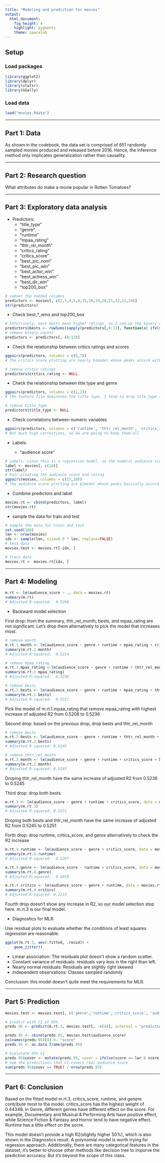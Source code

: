 ```yaml
---
title: "Modeling and prediction for movies"
output: 
  html_document: 
    fig_height: 4
    highlight: pygments
    theme: spacelab
---
```


## Setup

### Load packages

```r
library(ggplot2)
library(dplyr)
library(statsr)
library(GGally)
```

### Load data

```r
load("movies.Rdata")
```


* * *

## Part 1: Data

As shown in the codebook, the data set is comprised of 651 randomly sampled movies produced and released before 2016. Hence, the inference method only implicates generalization rather than causality.

* * *

## Part 2: Research question

What attributes do make a movie popular in Rotten Tomatoes?

* * *

## Part 3: Exploratory data analysis

- Predictors:
    - "title_type"
    - "genre"
    - "runtime"
    - "mpaa_rating"
    - "thtr_rel_month"
    - "critics_rating"
    - "critics_score"
    - "best_pic_nom"
    - "best_pic_win"
    - "best_actor_win"
    - "best_actress_win"
    - "best_dir_win"
    - "top200_box"

```r
# subset the needed columns
predictors <- movies[, c(2,3,4,5,8,15,16,19,20,21,22,23,24)]
str(predictors)
```

- Check best_*_wins and top200_box

```r
# Intuitively, more bests mean higher ratings, so I sum up the binary counts of "best_pic_nom", "best_pic_win", "best_actor_win", "best_actress_win", "best_dir_win", "top200_box"
predictors$bests <- rowSums(sapply(predictors[,8:13], function(x) ifelse(x == 'yes', 1, 0)))
# remove binary counts
predictors <- predictors[,-(8:13)]
```

- Check the relationship between critics ratings and scores

```r
ggpairs(predictors, columns = c(6,7))
# The critics score plotting are nearly bimodel whose peaks accord with the ratings of 'Rotten' and 'Certified Fresh'. The middle level of Fresh is quite close to Certified Fresh, which makes the distribution a bimodel rather than a trimodel. Here I only keep the numeric score and drop the categorical ratings.

# remove critic ratings
predictors$critics_rating <- NULL
```

- Check the relationship between title type and genre

```r
ggpairs(predictors, columns = c(1,2))
# The feature film dominates the title type, I tend to drop tile_type since it doesn't contribute much variance.

# remove title_type
predictors$title_type <- NULL
```

- Check correlations between numeric variables

```r
ggpairs(predictors, columns = c('runtime', 'thtr_rel_month', 'critics_score', 'bests'))
# Not much high corrections, so we are going to keep them all
```

- Labels:

    - "audience score"

```r
# Labels: since this is a regression model, so the numeric audience score is used as the label rather than the categorical variabel audience rating
label <- movies[, c(18)]
str(label)
# Pair-plooting the audience score and rating
ggpairs(movies, columns = c(17,18))
# The audience score plotting are bimodel whose peaks basically accord with the binary audience rating of 'Spilled' and 'Upright'. It makes sense.
```

- Combine predictors and label

```r
movies.rt <- cbind(predictors, label)
str(movies.rt)
```

- sample the data for train and test
```r
# sample the data for train and test
set.seed(100)
len <- nrow(movies)
idx <- sample(len, size=0.9 * len, replace=FALSE)
# test data
movies.test <- movies.rt[-idx, ]

# train data
movies.rt <- movies.rt[idx, ]
```

* * *

## Part 4: Modeling

```r
m.rt <- lm(audience_score ~ ., data = movies.rt)
summary(m.rt)
# Adjusted R-squared:  0.5208
```

- Backward model selection

First drop: from the summary, thtr_rel_month, bests, and mpaa_rating are not significant. Let's drop them alternatively to pick the model that increases most.

```r
# remove month
m.rt.1.month <- lm(audience_score ~ genre + runtime + mpaa_rating + critics_score + bests, data = movies.rt)
summary(m.rt.1.month)
# Adjusted R-squared:  0.5214

# remove mpaa_rating
m.rt.1.mpaa_rating <-lm(audience_score ~ genre + runtime + thtr_rel_month + critics_score + bests, data = movies.rt)
summary(m.rt.1.mpaa_rating)
# Adjusted R-squared:  0.5236

# remove bests
m.rt.1.bests <- lm(audience_score ~ genre + runtime + mpaa_rating + thtr_rel_month + critics_score, data = movies.rt)
summary(m.rt.1.bests)
# Adjusted R-squared:  0.5217
```

Pick the model of m.rt.1.mpaa_rating that remove mpaa_rating with highest increase of adjusted R2 from 0.5208 to 0.5236

Second drop: based on the previous drop, drop bests and thtr_rel_month

```r
# remove bests
m.rt.2.bests <- lm(audience_score ~ genre + runtime + thtr_rel_month + critics_score, data = movies.rt)
summary(m.rt.2.bests)
# Adjusted R-squared: 0.5245

# remove thtr_rel_month
m.rt.2.month <- lm(audience_score ~ genre + runtime + critics_score + bests, data = movies.rt)
summary(m.rt.2.month)
# Adjusted R-squared: 0.5243
```

Droping thtr_rel_month have the same increase of adjusted R2 from 0.5236 to 0.5245

Third drop: drop both bests

```r
m.rt.3 <- lm(audience_score ~ genre + runtime + critics_score, data = movies.rt)
summary(m.rt.3)
# Adjusted R-squared: 0.5251
```

Droping both bests and thtr_rel_month have the same increase of adjusted R2 from 0.5245 to 0.5251

Forth drop: drop runtime, critics_score, and genre alternatively to check the R2 increase

```r
m.rt.4.runtime <- lm(audience_score ~ genre + critics_score, data = movies.rt)
summary(m.rt.4.runtime)
# Adjusted R-squared:  0.5207

m.rt.4.genre <- lm(audience_score ~ runtime + critics_score, data = movies.rt)
summary(m.rt.4.genre)
# Adjusted R-squared:  0.4959

m.rt.4.critics <- lm(audience_score ~ genre + runtime, data = movies.rt)
summary(m.rt.4.critics)
# Adjusted R-squared: 0.2213
```

Fourth drop doesn't show any increase in R2, so our model selection stop here. m.rt.3 is our final model.

- Diagnostics for MLR

Use residual plots to evaluate whether the conditions of least squares regression are reasonable.

```r
ggplot(m.rt.3, aes(.fitted, .resid)) + 
    geom_jitter()
```

- Linear association: The residuals plot doesn't show a random scatter.
- Constant variance of residuals: residuals vary less in the right than left.
- Nearly normal residuals: Residuals are slightly right skewed
- Independent observations: Classes sampled randomly

Conclusion: this model doesn't quite meet the requirements for MLR.

* * *

## Part 5: Prediction

```r
movies.test <- movies.test[, c('genre','runtime','critics_score', 'audience_score')]

# predict with CI of 95%
preds.95 <- predict(m.rt.3, movies.test[, -c(4)], interval = "prediction", level = 0.95)

preds.95 <- cbind(preds.95, movies.test$audience_score)
colnames(preds.95)[4] <- "score"
preds.95 <- as.data.frame(preds.95)

# Evalutate 95% CI
preds.95$cover <- mutate(preds.95, cover = ifelse(score >= lwr & score <= upr, TRUE, FALSE))
# sum the predictions that CI covers real audience score
sum(preds.95$cover == TRUE) / nrow(preds.95)
```


* * *

## Part 6: Conclusion

Based on the fitted model m.rt.3, critics_score, runtime, and genere contribute most to the model. critics_score has the highest weight of 0.44348. In Genre, different genres have different effect on the score. For example, Documentary and Musical & Performing Arts have positive effect, while Science Fiction & Fantasy and Horror tend to have negative effect. Runtime has a little effect on the socre.

This model doesn't provide a high R2(slightly higher 50%), which is also shown in the Diagnostics result. A polynomial model is worth trying for regession approach. Additionally, there are many categorical features in the dataset, it's better to choose other methods like decision tree to imporve the prediction accuracy. But it's beyond the scope of this class.

